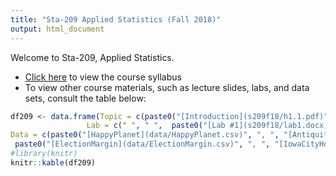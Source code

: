 ```yaml
---
title: "Sta-209 Applied Statistics (Fall 2018)"
output: html_document
---
```


Welcome to Sta-209, Applied Statistics. 

- [Click here](syllabus209f18.pdf) to view the course syllabus
- To view other course materials, such as lecture slides, labs, and data sets, consult the table below:

```r
df209 <- data.frame(Topic = c(paste0("[Introduction](s209f18/h1.1.pdf)"), paste0("[Samples and Populations](s209f18/h1.2.pdf)"), "Describing Data (summary statistics and graphs)",  paste0("[Experiments and Observational Studies](s209f18/h1.3.pdf)"), paste0("[Describing Data (correlation and regression)](s209f18/h2.5.pdf)"), paste0("[Sampling Distributions](s209f18/h3.1.pdf)"), paste0("[Confidence Intervals (bootstrapping)](s209f18/h3.2.pdf)"), paste0("[Hypothesis Testing (randomization tests)](s209f18/h4.1.pdf)"), paste0("[Normal Distributions and Central Limit Theorem](s209f18/h5.1.pdf)"), paste0("[One-sample Statistical Inference](s209f18/h6.1.pdf)"), paste0("[Two-sample Statistical Inference](s209f18/h6.3.pdf)"), paste0("[Chi-squared Tests](s209f18/h7.pdf)"), paste0("[Observational Designs and Association](s209f18/h.7sup.pdf)"), paste0("[Analysis of Variance](s209f18/h.8.pdf)"), paste0("[Regression (one explanatory variable)](s209f18/h9.pdf)"), paste0("[Regression (multiple explanatory variables)](s209f18/h.10.pdf)")), 
                 Lab = c(" ", " ",  paste0("[Lab #1](s209f18/lab1.docx)"), " ",  paste0("[Lab #2](s209f18/lab2.docx)"), " ",  paste0("[Lab #3](s209/lab3.docx)"),  paste0("[Lab #4](s209f18/lab4.docx)"),  paste0("[Lab #5](s209/lab5.docx)"), " ", paste0("[Lab #6](s209f18/lab6.docx)"), " ", " ",  paste0("[Lab #7](s209f18/lab7.docx)"), " ",  paste0("[Lab #8](s209f18/lab8.docx)")),
Data = c(paste0("[HappyPlanet](data/HappyPlanet.csv)", ", ", "[AntiquitiesAct](data/AntiquitiesAct.csv)"), " ", paste0("[ClassSurvey](data/ClassSurvey.csv)"), paste0("[FloridaDeathPenalty](data/FloridaDeathPenalty.csv)"), 
 paste0("[ElectionMargin](data/ElectionMargin.csv)", ", ", "[IowaCityHomeSales](data/IowaCityHomeSales.csv)"), " ", "[SmallColleges](data/CollegeData.csv)", " ", " ", " ", paste0("[LeadIQ](data/LeadIQ.csv)", ", " , "[HollywoodMovies](data/HollywoodMovies.csv)", ", ", "[GoldenStateWarriors](data/GSWarriors.csv)"), " ", " ", paste0("[Tailgating](data/Tailgating.csv)", ", " , "[CommuteTracker](data/CommuteTracker.csv)"), paste0("[ProfessorEvaluations](data/UT-Austin_Professors.csv)"), paste0("[ProfessorSalaries](data/Salaries.csv)", ", ", "[BreastCancer](data/Breast_Cancer_Data.csv)")))
#library(knitr)
knitr::kable(df209)
```